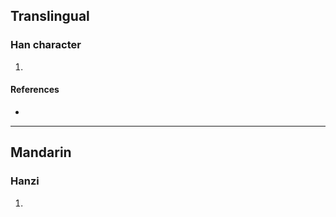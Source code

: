 {{character info/new}}
==Translingual==

===Han character===
{{Han char|rn=94|rad=犬|as=07|sn=10|four=42241|canj=KHNKM|ids=⿰犭延}}

# {{defn|Han|sort=犬07}}

====References====
* {{Han ref|kx=0712.050|dkj=20435|dj=1124.060|hdz=21344.150|uh=72FF|ud=29439|bh=D667|bd=54887}}

----

==Mandarin==

===Hanzi===
{{cmn-hanzi|pin=[[yán]] ([[yan2]])|wg=yen<sup>2</sup>}}

# {{defn|lang=cmn|sort=犬07}}